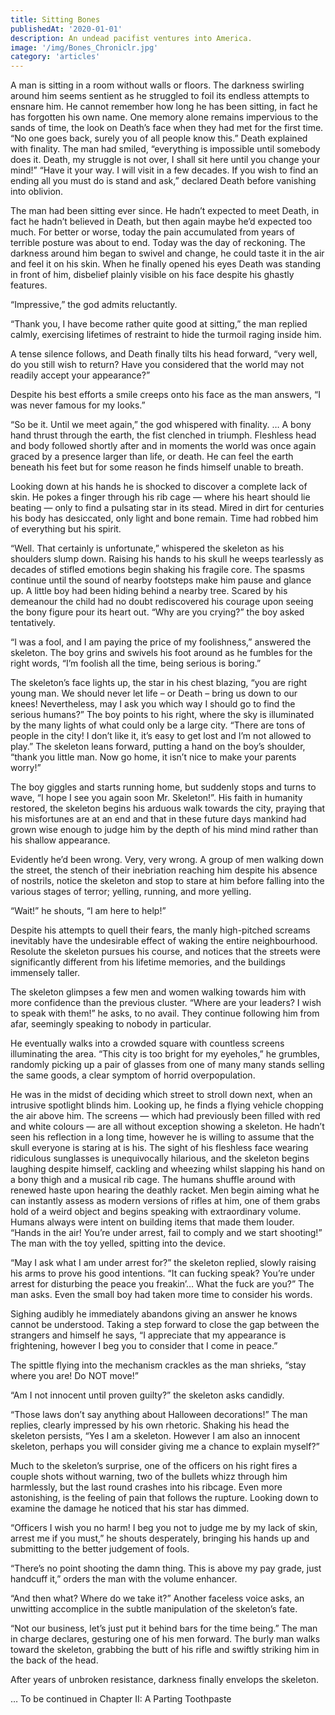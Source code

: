 ```yaml
---
title: Sitting Bones
publishedAt: '2020-01-01'
description: An undead pacifist ventures into America.
image: '/img/Bones_Chroniclr.jpg'
category: 'articles'
---
```


A man is sitting in a room without walls or floors. The darkness swirling around him seems sentient as he struggled to foil its endless attempts to ensnare him. He cannot remember how long he has been sitting, in fact he has forgotten his own name. One memory alone remains impervious to the sands of time, the look on Death’s face when they had met for the first time.
“No one goes back, surely you of all people know this.” Death explained with finality. The man had smiled, “everything is impossible until somebody does it. Death, my struggle is not over, I shall sit here until you change your mind!”
“Have it your way. I will visit in a few decades. If you wish to find an ending all you must do is stand and ask,” declared Death before vanishing into oblivion.

The man had been sitting ever since. He hadn’t expected to meet Death, in fact he hadn’t believed in Death, but then again maybe he’d expected too much. For better or worse, today the pain accumulated from years of terrible posture was about to end. Today was the day of reckoning. The darkness around him began to swivel and change, he could taste it in the air and feel it on his skin. When he finally opened his eyes Death was standing in front of him, disbelief plainly visible on his face despite his ghastly features.

“Impressive,” the god admits reluctantly.

“Thank you, I have become rather quite good at sitting,” the man replied calmly, exercising lifetimes of restraint to hide the turmoil raging inside him.

A tense silence follows, and Death finally tilts his head forward, “very well, do you still wish to return? Have you considered that the world may not readily accept your appearance?”

Despite his best efforts a smile creeps onto his face as the man answers, “I was never famous for my looks.”

“So be it. Until we meet again,” the god whispered with finality.
…
A bony hand thrust through the earth, the fist clenched in triumph. Fleshless head and body followed shortly after and in moments the world was once again graced by a presence larger than life, or death. He can feel the earth beneath his feet but for some reason he finds himself unable to breath.

Looking down at his hands he is shocked to discover a complete lack of skin. He pokes a finger through his rib cage — where his heart should lie beating — only to find a pulsating star in its stead. Mired in dirt for centuries his body has desiccated, only light and bone remain. Time had robbed him of everything but his spirit.

“Well. That certainly is unfortunate,” whispered the skeleton as his shoulders slump down. Raising his hands to his skull he weeps tearlessly as decades of stifled emotions begin shaking his fragile core. The spasms continue until the sound of nearby footsteps make him pause and glance up. A little boy had been hiding behind a nearby tree. Scared by his demeanour the child had no doubt rediscovered his courage upon seeing the bony figure pour its heart out. “Why are you crying?” the boy asked tentatively.

“I was a fool, and I am paying the price of my foolishness,” answered the skeleton.
The boy grins and swivels his foot around as he fumbles for the right words, “I’m foolish all the time, being serious is boring.”

The skeleton’s face lights up, the star in his chest blazing, “you are right young man. We should never let life – or Death – bring us down to our knees! Nevertheless, may I ask you which way I should go to find the serious humans?”
The boy points to his right, where the sky is illuminated by the many lights of what could only be a large city. “There are tons of people in the city! I don’t like it, it’s easy to get lost and I’m not allowed to play.”
The skeleton leans forward, putting a hand on the boy’s shoulder, “thank you little man. Now go home, it isn’t nice to make your parents worry!”

The boy giggles and starts running home, but suddenly stops and turns to wave, “I hope I see you again soon Mr. Skeleton!”.
His faith in humanity restored, the skeleton begins his arduous walk towards the city, praying that his misfortunes are at an end and that in these future days mankind had grown wise enough to judge him by the depth of his mind mind rather than his shallow appearance.

Evidently he’d been wrong. Very, very wrong. A group of men walking down the street, the stench of their inebriation reaching him despite his absence of nostrils, notice the skeleton and stop to stare at him before falling into the various stages of terror; yelling, running, and more yelling.

“Wait!” he shouts, “I am here to help!”

Despite his attempts to quell their fears, the manly high-pitched screams inevitably have the undesirable effect of waking the entire neighbourhood. Resolute the skeleton pursues his course, and notices that the streets were significantly different from his lifetime memories, and the buildings immensely taller.

The skeleton glimpses a few men and women walking towards him with more confidence than the previous cluster. “Where are your leaders? I wish to speak with them!” he asks, to no avail. They continue following him from afar, seemingly speaking to nobody in particular.

He eventually walks into a crowded square with countless screens illuminating the area. “This city is too bright for my eyeholes,” he grumbles, randomly picking up a pair of glasses from one of many many stands selling the same goods, a clear symptom of horrid overpopulation.

He was in the midst of deciding which street to stroll down next, when an intrusive spotlight blinds him. Looking up, he finds a flying vehicle chopping the air above him. The screens — which had previously been filled with red and white colours — are all without exception showing a skeleton. He hadn’t seen his reflection in a long time, however he is willing to assume that the skull everyone is staring at is his. The sight of his fleshless face wearing ridiculous sunglasses is unequivocally hilarious, and the skeleton begins laughing despite himself, cackling and wheezing whilst slapping his hand on a bony thigh and a musical rib cage. The humans shuffle around with renewed haste upon hearing the deathly racket.
Men begin aiming what he can instantly assess as modern versions of rifles at him, one of them grabs hold of a weird object and begins speaking with extraordinary volume. Humans always were intent on building items that made them louder.
“Hands in the air! You’re under arrest, fail to comply and we start shooting!” The man with the toy yelled, spitting into the device.

“May I ask what I am under arrest for?” the skeleton replied, slowly raising his arms to prove his good intentions.
“It can fucking speak? You’re under arrest for disturbing the peace you freakin’… What the fuck are you?” The man asks. Even the small boy had taken more time to consider his words.

Sighing audibly he immediately abandons giving an answer he knows cannot be understood. Taking a step forward to close the gap between the strangers and himself he says, “I appreciate that my appearance is frightening, however I beg you to consider that I come in peace.”

The spittle flying into the mechanism crackles as the man shrieks, “stay where you are! Do NOT move!”

“Am I not innocent until proven guilty?” the skeleton asks candidly.

“Those laws don’t say anything about Halloween decorations!” The man replies, clearly impressed by his own rhetoric.
Shaking his head the skeleton persists, “Yes I am a skeleton. However I am also an innocent skeleton, perhaps you will consider giving me a chance to explain myself?”

Much to the skeleton’s surprise, one of the officers on his right fires a couple shots without warning, two of the bullets whizz through him harmlessly, but the last round crashes into his ribcage. Even more astonishing, is the feeling of pain that follows the rupture. Looking down to examine the damage he noticed that his star has dimmed.

“Officers I wish you no harm! I beg you not to judge me by my lack of skin, arrest me if you must,” he shouts desperately, bringing his hands up and submitting to the better judgement of fools.

“There’s no point shooting the damn thing. This is above my pay grade, just handcuff it,” orders the man with the volume enhancer.

“And then what? Where do we take it?” Another faceless voice asks, an unwitting accomplice in the subtle manipulation of the skeleton’s fate.

“Not our business, let’s just put it behind bars for the time being.” The man in charge declares, gesturing one of his men forward. The burly man walks toward the skeleton, grabbing the butt of his rifle and swiftly striking him in the back of the head.

After years of unbroken resistance, darkness finally envelops the skeleton.

…
To be continued in Chapter II: A Parting Toothpaste

